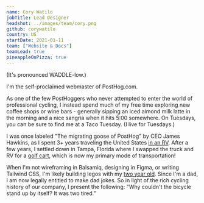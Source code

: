 ```yaml
---
name: Cory Watilo
jobTitle: Lead Designer
headshot: ../images/team/cory.png
github: corywatilo
country: US
startDate: 2021-01-11
team: ["Website & Docs"]
teamLead: true
pineappleOnPizza: true
---
```


(It's pronounced WADDLE-low.)

I'm the self-proclaimed webmaster of PostHog.com.

As one of the few PostHoggers who never attempted to enter the world of professional cycling, I instead spend much of my free time exploring new coffee shops or wine bars - generally sipping an iced almond milk latte in the morning and a nice sangria when it hits 5:00 somewhere. On Tuesdays, you can be sure to find me at a Taco Tuesday. (I live for Tuesdays.)

I was once labeled "The migrating goose of PostHog" by CEO James Hawkins, as I spent 3+ years traveling the United States [in an RV](https://www.instagram.com/p/CKgpGBYFUdm/). After a few years, I settled down in Tampa, Florida where I swapped the truck and RV for a [golf cart](https://www.instagram.com/p/CfmYzaZOlxL/), which is now my primary mode of transportation!

When I'm not wireframing in Balsamiq, designing in Figma, or writing Tailwind CSS, I'm likely building legos with my [two year old](https://www.instagram.com/p/Cltzakxp9jn/). Since I'm a dad, I am now legally entitled to make dad jokes. So in light of the rich cycling history of our company, I present the following: "Why couldn't the bicycle stand up by itself? It was two tired."

